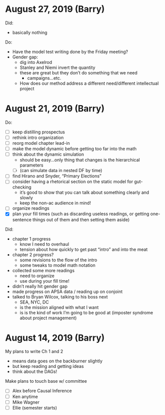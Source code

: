 
# August 27, 2019 (Barry)

Did:

- basically nothing


Do:

- Have the model test writing done by the Friday meeting?
- Gender gap:
  - dig into Axelrod
  - Stanley and Niemi invert the quantity
  - these are great but they don't do something that we need
    - campaigns...etc.
  - How does our method address a different need/different intellectual project



# August 21, 2019 (Barry)

Do:

- [ ] keep distilling prospectus
- [ ] rethink intro organization
- [ ] reorg model chapter lead-in
- [ ] make the model dynamic before getting too far into the math
- [ ] think about the dynamic simulation
  - should be easy...only thing that changes is the hierarchical parameters
  - [ ] (can simulate data in nested DF by time)
- [ ] find Hirano and Snyder, "Primary Elections"
- [ ] consider having a rhetorical section on the static model for gut-checking
  - it's good to show that you can talk about something clearly and slowly
  - keep the non-ac audience in mind!
- [ ] organize readings
- [x] plan your fill times (such as discarding useless readings, or getting one-sentence things out of them and then setting them aside)


Did:

- chapter 1 progress
  - know I need to overhaul
  - tension about how quickly to get past "intro" and into the meat
- chapter 2 progress?
  - some revisions to the flow of the intro
  - some tweaks to model math notation
- collected some more readings
  - need to organize
  - use during your fill time!
- didn't really hit gender gap
- made progress on APSA data / reading up on conjoint
- talked to Bryan Wilcox, talking to his boss next
  - SEA, NYC, DC
  - is the mission aligned with what I want
  - is is the kind of work I'm going to be good at (imposter syndrome about project management)



# August 14, 2019 (Barry)

My plans to write Ch 1 and 2

- means data goes on the backburner slightly
- but keep reading and getting ideas
- think about the DAGs!


Make plans to touch base w/ committee

- [ ] Alex before Causal Inference
- [ ] Ken anytime
- [ ] Mike Wagner
- [ ] Ellie (semester starts)


